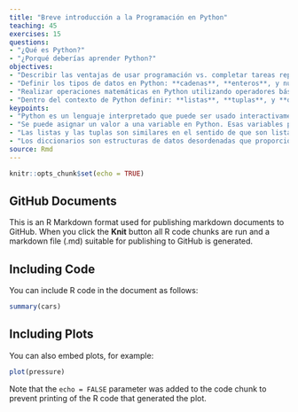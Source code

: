 ---
title: "Breve introducción a la Programación en Python"
teaching: 45
exercises: 15
questions:
- "¿Qué es Python?"
- "¿Porqué deberías aprender Python?"
objectives:
- "Describir las ventajas de usar programación vs. completar tareas repetitivas a mano"
- "Definir los tipos de datos en Python: **cadenas**, **enteros**, y números de **punto flotante**"
- "Realizar operaciones matemáticas en Python utilizando operadores básicos"
- "Dentro del contexto de Python definir: **listas**, **tuplas**, y **diccionarios**"
keypoints:
- "Python es un lenguaje interpretado que puede ser usado interactivamente (ejecutando un comando a la vez) o en modo scripting (ejecutando una serie de comandos guardados en un archivo)."
- "Se puede asignar un valor a una variable en Python. Esas variables pueden ser de varios tipos, tales como cadenas, y números: enteros, de punto flotante y complejos."
- "Las listas y las tuplas son similares en el sentido de que son listas ordenadas de elementos; difieren en que una tupla es inmutable (sus elementos no pueden ser modificados)."
- "Los diccionarios son estructuras de datos desordenadas que proporcionan mapeos entre claves y valores."
source: Rmd
---

```{r setup, include=FALSE}
knitr::opts_chunk$set(echo = TRUE)
```

## GitHub Documents

This is an R Markdown format used for publishing markdown documents to GitHub. When you click the **Knit** button all R code chunks are run and a markdown file (.md) suitable for publishing to GitHub is generated.

## Including Code

You can include R code in the document as follows:

```{r cars}
summary(cars)
```

## Including Plots

You can also embed plots, for example:

```{r pressure, echo=FALSE}
plot(pressure)
```

Note that the `echo = FALSE` parameter was added to the code chunk to prevent printing of the R code that generated the plot.
